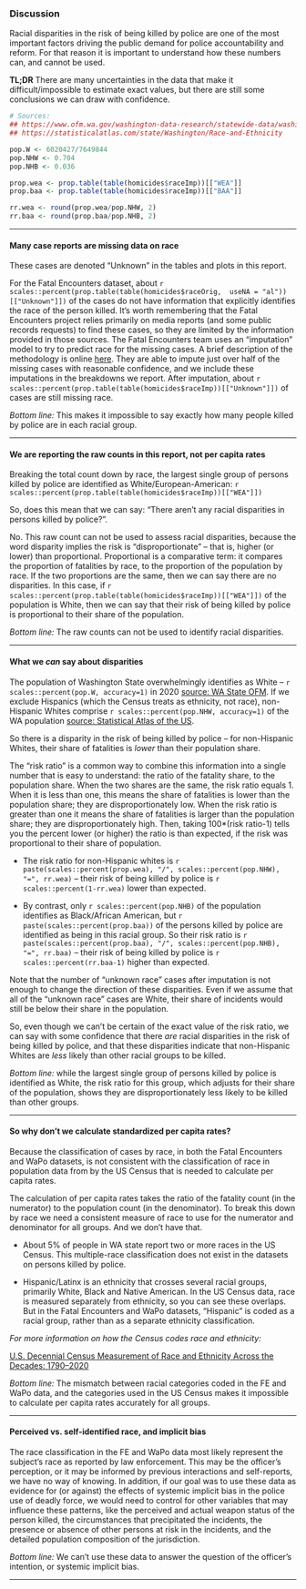 ### Discussion

Racial disparities in the risk of being killed by police are one of the most important factors driving the public demand for police accountability and reform.  For that reason it is important to understand how these numbers can, and cannot be used.

**TL;DR** There are many uncertainties in the data that make it difficult/impossible to estimate exact values, but there are still some conclusions we can draw with confidence.


```r

# Sources:
## https://www.ofm.wa.gov/washington-data-research/statewide-data/washington-trends/population-changes/population-race
## https://statisticalatlas.com/state/Washington/Race-and-Ethnicity

pop.W <- 6020427/7649844
pop.NHW <- 0.704
pop.NHB <- 0.036

prop.wea <- prop.table(table(homicides$raceImp))[["WEA"]]
prop.baa <- prop.table(table(homicides$raceImp))[["BAA"]]

rr.wea <- round(prop.wea/pop.NHW, 2)
rr.baa <- round(prop.baa/pop.NHB, 2)

```

____

#### Many case reports are missing data on race

These cases are denoted "Unknown" in the tables and plots in this report. 

For the Fatal Encounters dataset, about
`r scales::percent(prop.table(table(homicides$raceOrig, 
useNA = "al"))[["Unknown"]])`
of the cases do not have information that explicitly identifies the race of the person killed.  It's worth remembering that the Fatal Encounters project relies primarily on media reports (and some public records requests) to find these cases, so they are limited by the information provided in those sources.  The Fatal Encounters team uses an "imputation" model to try to predict race for the missing cases.  A brief description of the methodology is online [here](https://docs.google.com/spreadsheets/d/1dKmaV_JiWcG8XBoRgP8b4e9Eopkpgt7FL7nyspvzAsE/edit#gid=1359780841&range=A9).  They are able to impute just over half of the missing cases with reasonable confidence, and we include these imputations in the breakdowns we report.  After imputation, about 
`r scales::percent(prop.table(table(homicides$raceImp))[["Unknown"]])`
of cases are still missing race.

*Bottom line:* This makes it impossible to say exactly how many people killed by police are in each racial group.

____

#### We are reporting the raw counts in this report, not per capita rates

Breaking the total count down by race, the largest single group of persons killed by police are identified as White/European-American: `r scales::percent(prop.table(table(homicides$raceImp))[["WEA"]])`

So, does this mean that we can say: "There aren't any racial disparities in persons killed by police?".  
  
No. This raw count can not be used to assess racial disparities, because the word disparity implies the risk is "disproportionate" -- that is, higher (or lower) than proportional.  Proportional is a comparative term: it compares the proportion of fatalities by race, to the proportion of the population by race.  If the two proportions are the same, then we can say there are no disparities.  In this case, if `r scales::percent(prop.table(table(homicides$raceImp))[["WEA"]])` of the population is White, then we can say that their risk of being killed by police is proportional to their share of the population.

*Bottom line:* The raw counts can not be used to identify racial disparities.

____

#### What we *can* say about disparities

The population of Washington State overwhelmingly identifies as White --  `r scales::percent(pop.W, accuracy=1)` in 2020 [source: WA State OFM](https://www.ofm.wa.gov/washington-data-research/statewide-data/washington-trends/population-changes/population-race).  If we exclude Hispanics (which the Census treats as ethnicity, not race), non-Hispanic Whites comprise
`r scales::percent(pop.NHW, accuracy=1)` of the WA population
[source: Statistical Atlas of the US](https://statisticalatlas.com/state/Washington/Race-and-Ethnicity). 

So there is a disparity in the risk of being killed by police -- for non-Hispanic Whites, their share of fatalities is *lower* than their population share.  
  
The "risk ratio" is a common way to combine this information into a single number that is easy to understand:  the ratio of the fatality share, to the population share.  When the two shares are the same, the risk ratio equals 1.  When it is less than one, this means the share of fatalities is lower than the population share; they are disproportionately low.  When the risk ratio is greater than one it means the share of fatalities is larger than the population share; they are disproportionately high.  Then, taking 100*(risk ratio-1) tells you the percent lower (or higher) the ratio is than expected, if the risk was proportional to their share of population. 

  * The risk ratio for non-Hispanic whites is `r paste(scales::percent(prop.wea), "/", scales::percent(pop.NHW), "=", rr.wea)` -- their risk of being killed by police is `r scales::percent(1-rr.wea)` lower than expected. 
  
  * By contrast, only 
`r scales::percent(pop.NHB)` of the population identifies as Black/African American, but `r paste(scales::percent(prop.baa))` of the persons killed by police are identified as being in this racial group.  So their risk ratio is
`r paste(scales::percent(prop.baa), "/", scales::percent(pop.NHB), "=", rr.baa)` -- their risk of being killed by police is `r scales::percent(rr.baa-1)` higher than expected.

Note that the number of "unknown race" cases after imputation is not enough to change the direction of these disparities.  Even if we assume that all of the "unknown race" cases are White, their share of incidents would still be below their share in the population. 

So, even though we can't be certain of the exact value of the risk ratio, we can say with some confidence that there *are* racial disparities in the risk of being killed by police, and that these disparities indicate that non-Hispanic Whites are *less* likely than other racial groups to be killed. 

*Bottom line:* while the largest single group of persons killed by police is identified as White, the risk ratio for this group, which adjusts for their share of the population, shows they are disproportionately less likely to be killed than other groups.

____


#### So why don't we calculate standardized per capita rates?

Because the classification of cases by race, in both the Fatal Encounters and WaPo datasets, is not consistent with the classification of race in population data from by the US Census that is needed to calculate per capita rates.  

The calculation of per capita rates takes the ratio of the fatality count (in the numerator) to the population count (in the denominator).  To break this down by race we need a consistent measure of race to use for the numerator and denominator for all groups.  And we don't have that.

* About 5% of people in WA state report two or more races in the US Census.  This multiple-race classification does not exist in the datasets on persons killed by police.

* Hispanic/Latinx is an ethnicity that crosses several racial groups, primarily White, Black and Native American.  In the US Census data, race is measured separately from ethnicity, so you can see these overlaps.  But in the Fatal Encounters and WaPo datasets, "Hispanic" is coded as a racial group, rather than as a separate ethnicity classification.

*For more information on how the Census codes race and ethnicity:*

[U.S. Decennial Census Measurement of Race and Ethnicity Across the Decades: 1790–2020](https://www.census.gov/library/visualizations/interactive/decennial-census-measurement-of-race-and-ethnicity-across-the-decades-1790-2020.html)

*Bottom line:* The mismatch between racial categories coded in the FE and WaPo data, and the categories used in the US Census makes it impossible to calculate per capita rates accurately for all groups.

____

#### Perceived vs. self-identified race, and implicit bias

The race classification in the FE and WaPo data most likely represent the subject's race as reported by law enforcement.  This may be the officer's perception, or it may be informed by previous interactions and self-reports, we have no way of knowing.  In addition, if our goal was to use these data as evidence for (or against) the effects of systemic implicit bias in the police use of deadly force, we would need to control for other variables that may influence these patterns, like the perceived and actual weapon status of the person killed, the circumstances that precipitated the incidents, the presence or absence of other persons at risk in the incidents, and the detailed population composition of the jurisdiction.

*Bottom line:* We can't use these data to answer the question of the officer's intention, or systemic implicit bias.

___